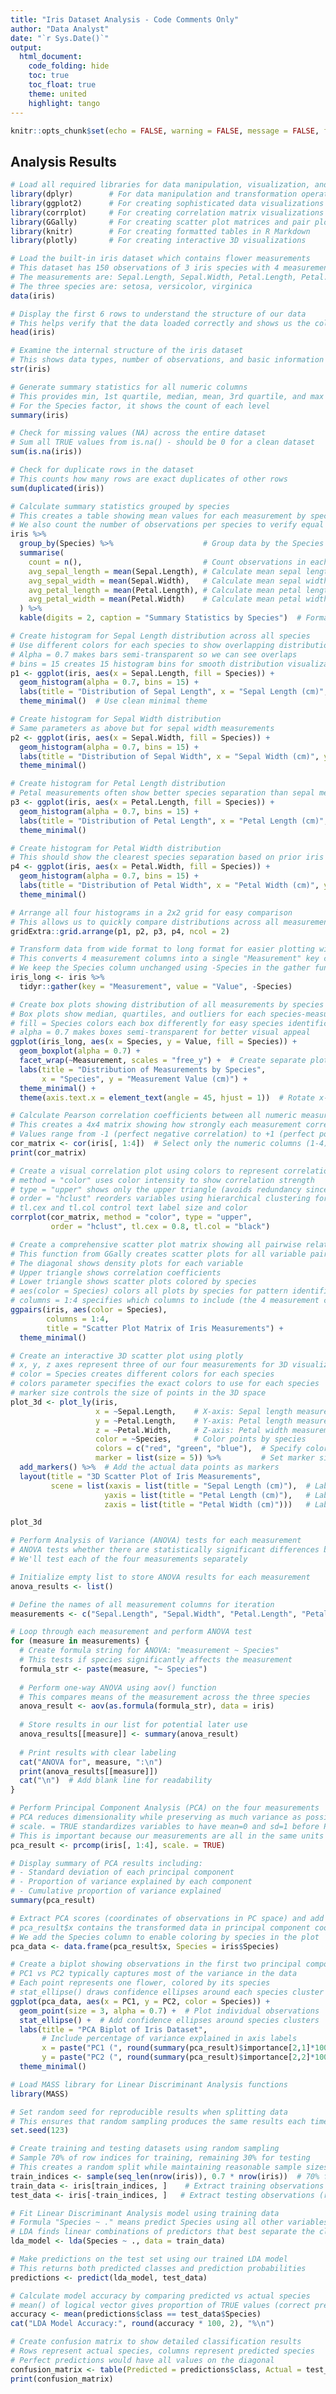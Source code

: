 ```yaml
---
title: "Iris Dataset Analysis - Code Comments Only"
author: "Data Analyst"
date: "`r Sys.Date()`"
output: 
  html_document:
    code_folding: hide
    toc: true
    toc_float: true
    theme: united
    highlight: tango
---
```


```r
knitr::opts_chunk$set(echo = FALSE, warning = FALSE, message = FALSE, fig.width = 10, fig.height = 6)
```

## Analysis Results

```r
# Load all required libraries for data manipulation, visualization, and statistical analysis
library(dplyr)        # For data manipulation and transformation operations
library(ggplot2)      # For creating sophisticated data visualizations
library(corrplot)     # For creating correlation matrix visualizations
library(GGally)       # For creating scatter plot matrices and pair plots
library(knitr)        # For creating formatted tables in R Markdown
library(plotly)       # For creating interactive 3D visualizations
```

```r
# Load the built-in iris dataset which contains flower measurements
# This dataset has 150 observations of 3 iris species with 4 measurements each
# The measurements are: Sepal.Length, Sepal.Width, Petal.Length, Petal.Width
# The three species are: setosa, versicolor, virginica
data(iris)

# Display the first 6 rows to understand the structure of our data
# This helps verify that the data loaded correctly and shows us the column names
head(iris)
```

```r
# Examine the internal structure of the iris dataset
# This shows data types, number of observations, and basic information about each column
str(iris)

# Generate summary statistics for all numeric columns
# This provides min, 1st quartile, median, mean, 3rd quartile, and max for each measurement
# For the Species factor, it shows the count of each level
summary(iris)
```

```r
# Check for missing values (NA) across the entire dataset
# Sum all TRUE values from is.na() - should be 0 for a clean dataset
sum(is.na(iris))

# Check for duplicate rows in the dataset
# This counts how many rows are exact duplicates of other rows
sum(duplicated(iris))

# Calculate summary statistics grouped by species
# This creates a table showing mean values for each measurement by species
# We also count the number of observations per species to verify equal representation
iris %>%
  group_by(Species) %>%                    # Group data by the Species column
  summarise(
    count = n(),                           # Count observations in each group
    avg_sepal_length = mean(Sepal.Length), # Calculate mean sepal length per species
    avg_sepal_width = mean(Sepal.Width),   # Calculate mean sepal width per species
    avg_petal_length = mean(Petal.Length), # Calculate mean petal length per species
    avg_petal_width = mean(Petal.Width)    # Calculate mean petal width per species
  ) %>%
  kable(digits = 2, caption = "Summary Statistics by Species")  # Format as nice table
```

```r
# Create histogram for Sepal Length distribution across all species
# Use different colors for each species to show overlapping distributions
# Alpha = 0.7 makes bars semi-transparent so we can see overlaps
# bins = 15 creates 15 histogram bins for smooth distribution visualization
p1 <- ggplot(iris, aes(x = Sepal.Length, fill = Species)) +
  geom_histogram(alpha = 0.7, bins = 15) +
  labs(title = "Distribution of Sepal Length", x = "Sepal Length (cm)", y = "Frequency") +
  theme_minimal()  # Use clean minimal theme

# Create histogram for Sepal Width distribution
# Same parameters as above but for sepal width measurements
p2 <- ggplot(iris, aes(x = Sepal.Width, fill = Species)) +
  geom_histogram(alpha = 0.7, bins = 15) +
  labs(title = "Distribution of Sepal Width", x = "Sepal Width (cm)", y = "Frequency") +
  theme_minimal()

# Create histogram for Petal Length distribution
# Petal measurements often show better species separation than sepal measurements
p3 <- ggplot(iris, aes(x = Petal.Length, fill = Species)) +
  geom_histogram(alpha = 0.7, bins = 15) +
  labs(title = "Distribution of Petal Length", x = "Petal Length (cm)", y = "Frequency") +
  theme_minimal()

# Create histogram for Petal Width distribution
# This should show the clearest species separation based on prior iris analysis
p4 <- ggplot(iris, aes(x = Petal.Width, fill = Species)) +
  geom_histogram(alpha = 0.7, bins = 15) +
  labs(title = "Distribution of Petal Width", x = "Petal Width (cm)", y = "Frequency") +
  theme_minimal()

# Arrange all four histograms in a 2x2 grid for easy comparison
# This allows us to quickly compare distributions across all measurements
gridExtra::grid.arrange(p1, p2, p3, p4, ncol = 2)
```

```r
# Transform data from wide format to long format for easier plotting with facets
# This converts 4 measurement columns into a single "Measurement" key column and "Value" column
# We keep the Species column unchanged using -Species in the gather function
iris_long <- iris %>%
  tidyr::gather(key = "Measurement", value = "Value", -Species)

# Create box plots showing distribution of all measurements by species
# Box plots show median, quartiles, and outliers for each species-measurement combination
# fill = Species colors each box differently for easy species identification
# alpha = 0.7 makes boxes semi-transparent for better visual appeal
ggplot(iris_long, aes(x = Species, y = Value, fill = Species)) +
  geom_boxplot(alpha = 0.7) +
  facet_wrap(~Measurement, scales = "free_y") +  # Create separate plot for each measurement
  labs(title = "Distribution of Measurements by Species", 
       x = "Species", y = "Measurement Value (cm)") +
  theme_minimal() +
  theme(axis.text.x = element_text(angle = 45, hjust = 1))  # Rotate x-axis labels for readability
```

```r
# Calculate Pearson correlation coefficients between all numeric measurements
# This creates a 4x4 matrix showing how strongly each measurement correlates with others
# Values range from -1 (perfect negative correlation) to +1 (perfect positive correlation)
cor_matrix <- cor(iris[, 1:4])  # Select only the numeric columns (1-4)
print(cor_matrix)

# Create a visual correlation plot using colors to represent correlation strength
# method = "color" uses color intensity to show correlation strength
# type = "upper" shows only the upper triangle (avoids redundancy since correlation is symmetric)
# order = "hclust" reorders variables using hierarchical clustering for better visualization
# tl.cex and tl.col control text label size and color
corrplot(cor_matrix, method = "color", type = "upper", 
         order = "hclust", tl.cex = 0.8, tl.col = "black")
```

```r
# Create a comprehensive scatter plot matrix showing all pairwise relationships
# This function from GGally creates scatter plots for all variable pairs
# The diagonal shows density plots for each variable
# Upper triangle shows correlation coefficients
# Lower triangle shows scatter plots colored by species
# aes(color = Species) colors all plots by species for pattern identification
# columns = 1:4 specifies which columns to include (the 4 measurement columns)
ggpairs(iris, aes(color = Species), 
        columns = 1:4,
        title = "Scatter Plot Matrix of Iris Measurements") +
  theme_minimal()
```

```r
# Create an interactive 3D scatter plot using plotly
# x, y, z axes represent three of our four measurements for 3D visualization
# color = Species creates different colors for each species
# colors parameter specifies the exact colors to use for each species
# marker size controls the size of points in the 3D space
plot_3d <- plot_ly(iris, 
                   x = ~Sepal.Length,    # X-axis: Sepal length measurements
                   y = ~Petal.Length,    # Y-axis: Petal length measurements  
                   z = ~Petal.Width,     # Z-axis: Petal width measurements
                   color = ~Species,     # Color points by species
                   colors = c("red", "green", "blue"),  # Specify colors for each species
                   marker = list(size = 5)) %>%         # Set marker size
  add_markers() %>%  # Add the actual data points as markers
  layout(title = "3D Scatter Plot of Iris Measurements",
         scene = list(xaxis = list(title = "Sepal Length (cm)"),  # Label X-axis
                     yaxis = list(title = "Petal Length (cm)"),   # Label Y-axis
                     zaxis = list(title = "Petal Width (cm)")))   # Label Z-axis

plot_3d
```

```r
# Perform Analysis of Variance (ANOVA) tests for each measurement
# ANOVA tests whether there are statistically significant differences between species means
# We'll test each of the four measurements separately

# Initialize empty list to store ANOVA results for each measurement
anova_results <- list()

# Define the names of all measurement columns for iteration
measurements <- c("Sepal.Length", "Sepal.Width", "Petal.Length", "Petal.Width")

# Loop through each measurement and perform ANOVA test
for (measure in measurements) {
  # Create formula string for ANOVA: "measurement ~ Species"  
  # This tests if species significantly affects the measurement
  formula_str <- paste(measure, "~ Species")
  
  # Perform one-way ANOVA using aov() function
  # This compares means of the measurement across the three species
  anova_result <- aov(as.formula(formula_str), data = iris)
  
  # Store results in our list for potential later use
  anova_results[[measure]] <- summary(anova_result)
  
  # Print results with clear labeling
  cat("ANOVA for", measure, ":\n")
  print(anova_results[[measure]])
  cat("\n")  # Add blank line for readability
}
```

```r
# Perform Principal Component Analysis (PCA) on the four measurements
# PCA reduces dimensionality while preserving as much variance as possible
# scale. = TRUE standardizes variables to have mean=0 and sd=1 before PCA
# This is important because our measurements are all in the same units (cm)
pca_result <- prcomp(iris[, 1:4], scale. = TRUE)

# Display summary of PCA results including:
# - Standard deviation of each principal component
# - Proportion of variance explained by each component
# - Cumulative proportion of variance explained
summary(pca_result)

# Extract PCA scores (coordinates of observations in PC space) and add species labels
# pca_result$x contains the transformed data in principal component coordinates
# We add the Species column to enable coloring by species in the plot
pca_data <- data.frame(pca_result$x, Species = iris$Species)

# Create a biplot showing observations in the first two principal component dimensions
# PC1 vs PC2 typically captures most of the variance in the data
# Each point represents one flower, colored by its species
# stat_ellipse() draws confidence ellipses around each species cluster
ggplot(pca_data, aes(x = PC1, y = PC2, color = Species)) +
  geom_point(size = 3, alpha = 0.7) +  # Plot individual observations
  stat_ellipse() +  # Add confidence ellipses around species clusters
  labs(title = "PCA Biplot of Iris Dataset",
       # Include percentage of variance explained in axis labels
       x = paste("PC1 (", round(summary(pca_result)$importance[2,1]*100, 1), "% variance)", sep=""),
       y = paste("PC2 (", round(summary(pca_result)$importance[2,2]*100, 1), "% variance)", sep="")) +
  theme_minimal()
```

```r
# Load MASS library for Linear Discriminant Analysis functions
library(MASS)

# Set random seed for reproducible results when splitting data
# This ensures that random sampling produces the same results each time
set.seed(123)

# Create training and testing datasets using random sampling
# Sample 70% of row indices for training, remaining 30% for testing
# This creates a random split while maintaining reasonable sample sizes
train_indices <- sample(seq_len(nrow(iris)), 0.7 * nrow(iris))  # 70% for training
train_data <- iris[train_indices, ]    # Extract training observations
test_data <- iris[-train_indices, ]   # Extract testing observations (remaining 30%)

# Fit Linear Discriminant Analysis model using training data
# Formula "Species ~ ." means predict Species using all other variables
# LDA finds linear combinations of predictors that best separate the classes
lda_model <- lda(Species ~ ., data = train_data)

# Make predictions on the test set using our trained LDA model
# This returns both predicted classes and prediction probabilities
predictions <- predict(lda_model, test_data)

# Calculate model accuracy by comparing predicted vs actual species
# mean() of logical vector gives proportion of TRUE values (correct predictions)
accuracy <- mean(predictions$class == test_data$Species)
cat("LDA Model Accuracy:", round(accuracy * 100, 2), "%\n")

# Create confusion matrix to show detailed classification results
# Rows represent actual species, columns represent predicted species
# Perfect predictions would have all values on the diagonal
confusion_matrix <- table(Predicted = predictions$class, Actual = test_data$Species)
print(confusion_matrix)
```
